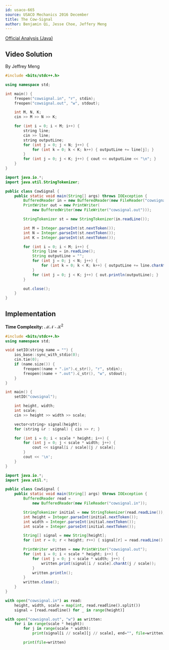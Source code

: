 ```yaml
---
id: usaco-665
source: USACO Mechanics 2016 December
title: The Cow-Signal
author: Benjamin Qi, Jesse Choe, Jeffery Meng
---
```


[Official Analysis (Java)](http://www.usaco.org/current/data/sol_cowsignal_mechanics_dec16.html)

## Video Solution

By Jeffrey Meng

<YouTube id="yz3qBXEhRGc" />

<Spoiler title="Video Solution Code">

<LanguageSection>
<CPPSection>

```cpp
#include <bits/stdc++.h>

using namespace std;

int main() {
	freopen("cowsignal.in", "r", stdin);
	freopen("cowsignal.out", "w", stdout);

	int M, N, K;
	cin >> M >> N >> K;

	for (int i = 0; i < M; i++) {
		string line;
		cin >> line;
		string outputLine;
		for (int j = 0; j < N; j++) {
			for (int k = 0; k < K; k++) { outputLine += line[j]; }
		}
		for (int j = 0; j < K; j++) { cout << outputLine << "\n"; }
	}
}
```

</CPPSection>
<JavaSection>

```java
import java.io.*;
import java.util.StringTokenizer;

public class CowSignal {
	public static void main(String[] args) throws IOException {
		BufferedReader in = new BufferedReader(new FileReader("cowsignal.in"));
		PrintWriter out = new PrintWriter(
		    new BufferedWriter(new FileWriter("cowsignal.out")));

		StringTokenizer st = new StringTokenizer(in.readLine());

		int M = Integer.parseInt(st.nextToken());
		int N = Integer.parseInt(st.nextToken());
		int K = Integer.parseInt(st.nextToken());

		for (int i = 0; i < M; i++) {
			String line = in.readLine();
			String outputLine = "";
			for (int j = 0; j < N; j++) {
				for (int k = 0; k < K; k++) { outputLine += line.charAt(j); }
			}
			for (int j = 0; j < K; j++) { out.println(outputLine); }
		}

		out.close();
	}
}
```

</JavaSection>
</LanguageSection>

</Spoiler>

## Implementation

**Time Complexity:** $\mathcal{MN \cdot K^2}$

<LanguageSection>
<CPPSection>

```cpp
#include <bits/stdc++.h>
using namespace std;

void setIO(string name = "") {
	ios_base::sync_with_stdio(0);
	cin.tie(0);
	if (name.size()) {
		freopen((name + ".in").c_str(), "r", stdin);
		freopen((name + ".out").c_str(), "w", stdout);
	}
}

int main() {
	setIO("cowsignal");

	int height, width;
	int scale;
	cin >> height >> width >> scale;

	vector<string> signal(height);
	for (string &r : signal) { cin >> r; }

	for (int i = 0; i < scale * height; i++) {
		for (int j = 0; j < scale * width; j++) {
			cout << signal[i / scale][j / scale];
		}
		cout << '\n';
	}
}
```

</CPPSection>
<JavaSection>

```java
import java.io.*;
import java.util.*;

public class CowSignal {
	public static void main(String[] args) throws IOException {
		BufferedReader read =
		    new BufferedReader(new FileReader("cowsignal.in"));

		StringTokenizer initial = new StringTokenizer(read.readLine());
		int height = Integer.parseInt(initial.nextToken());
		int width = Integer.parseInt(initial.nextToken());
		int scale = Integer.parseInt(initial.nextToken());

		String[] signal = new String[height];
		for (int r = 0; r < height; r++) { signal[r] = read.readLine(); }

		PrintWriter written = new PrintWriter("cowsignal.out");
		for (int i = 0; i < scale * height; i++) {
			for (int j = 0; j < scale * width; j++) {
				written.print(signal[i / scale].charAt(j / scale));
			}
			written.println();
		}
		written.close();
	}
}
```

</JavaSection>
<PySection>

```py
with open("cowsignal.in") as read:
	height, width, scale = map(int, read.readline().split())
	signal = [read.readline() for _ in range(height)]

with open("cowsignal.out", "w") as written:
	for i in range(scale * height):
		for j in range(scale * width):
			print(signal[i // scale][j // scale], end="", file=written)

		print(file=written)
```

</PySection>
</LanguageSection>
